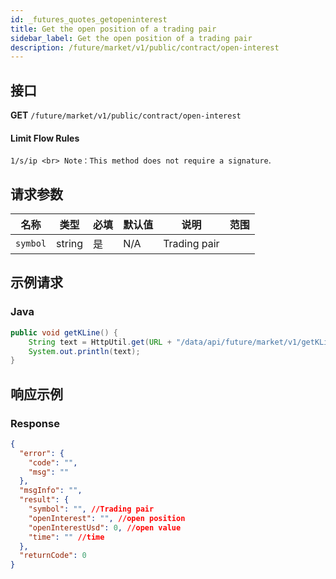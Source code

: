 ```yaml
---
id: _futures_quotes_getopeninterest
title: Get the open position of a trading pair
sidebar_label: Get the open position of a trading pair
description: /future/market/v1/public/contract/open-interest
---
```


## 接口

**GET** `/future/market/v1/public/contract/open-interest`

#### **Limit Flow Rules**

`1/s/ip <br> Note：This method does not require a signature`.

## 请求参数

| 名称     | 类型   | 必填 | 默认值 | 说明         | 范围 |
| -------- | ------ | ---- | ------ | ------------ | ---- |
| `symbol` | string | 是   | N/A    | Trading pair |      |

## 示例请求

### Java

```java
public void getKLine() {
	String text = HttpUtil.get(URL + "/data/api/future/market/v1/getKLine?market=btc_usdt&type=1min&since=0");
	System.out.println(text);
}
```

## 响应示例

### Response

```json
{
  "error": {
    "code": "",
    "msg": ""
  },
  "msgInfo": "",
  "result": {
    "symbol": "", //Trading pair
    "openInterest": "", //open position
    "openInterestUsd": 0, //open value
    "time": "" //time
  },
  "returnCode": 0
}
```

